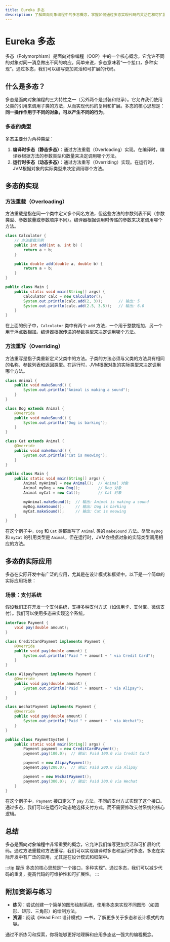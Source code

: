 ```yaml
---
title: Eureka 多态
description: 了解面向对象编程中的多态概念，掌握如何通过多态实现代码的灵活性和可扩展性。
---
```


# Eureka 多态

多态（Polymorphism）是面向对象编程（OOP）中的一个核心概念，它允许不同的对象对同一消息做出不同的响应。简单来说，多态意味着“一个接口，多种实现”。通过多态，我们可以编写更加灵活和可扩展的代码。

## 什么是多态？

多态是面向对象编程的三大特性之一（另外两个是封装和继承）。它允许我们使用父类的引用来调用子类的方法，从而实现代码的复用和扩展。多态的核心思想是：**同一操作作用于不同的对象，可以产生不同的行为**。

### 多态的类型

多态主要分为两种类型：

1. **编译时多态（静态多态）**：通过方法重载（Overloading）实现。在编译时，编译器根据方法的参数类型和数量来决定调用哪个方法。
2. **运行时多态（动态多态）**：通过方法重写（Overriding）实现。在运行时，JVM根据对象的实际类型来决定调用哪个方法。

## 多态的实现

### 方法重载（Overloading）

方法重载是指在同一个类中定义多个同名方法，但这些方法的参数列表不同（参数类型、参数数量或参数顺序不同）。编译器根据调用时传递的参数来决定调用哪个方法。

```java
class Calculator {
    // 方法重载示例
    public int add(int a, int b) {
        return a + b;
    }

    public double add(double a, double b) {
        return a + b;
    }
}

public class Main {
    public static void main(String[] args) {
        Calculator calc = new Calculator();
        System.out.println(calc.add(2, 3));       // 输出: 5
        System.out.println(calc.add(2.5, 3.5));   // 输出: 6.0
    }
}
```

在上面的例子中，`Calculator` 类中有两个 `add` 方法，一个用于整数相加，另一个用于浮点数相加。编译器根据传递的参数类型来决定调用哪个方法。

### 方法重写（Overriding）

方法重写是指子类重新定义父类中的方法。子类的方法必须与父类的方法具有相同的名称、参数列表和返回类型。在运行时，JVM根据对象的实际类型来决定调用哪个方法。

```java
class Animal {
    public void makeSound() {
        System.out.println("Animal is making a sound");
    }
}

class Dog extends Animal {
    @Override
    public void makeSound() {
        System.out.println("Dog is barking");
    }
}

class Cat extends Animal {
    @Override
    public void makeSound() {
        System.out.println("Cat is meowing");
    }
}

public class Main {
    public static void main(String[] args) {
        Animal myAnimal = new Animal();  // Animal 对象
        Animal myDog = new Dog();        // Dog 对象
        Animal myCat = new Cat();        // Cat 对象

        myAnimal.makeSound();  // 输出: Animal is making a sound
        myDog.makeSound();     // 输出: Dog is barking
        myCat.makeSound();     // 输出: Cat is meowing
    }
}
```

在这个例子中，`Dog` 和 `Cat` 类都重写了 `Animal` 类的 `makeSound` 方法。尽管 `myDog` 和 `myCat` 的引用类型是 `Animal`，但在运行时，JVM会根据对象的实际类型调用相应的方法。

## 多态的实际应用

多态在实际开发中有广泛的应用，尤其是在设计模式和框架中。以下是一个简单的实际应用场景：

### 场景：支付系统

假设我们正在开发一个支付系统，支持多种支付方式（如信用卡、支付宝、微信支付）。我们可以使用多态来实现这个系统。

```java
interface Payment {
    void pay(double amount);
}

class CreditCardPayment implements Payment {
    @Override
    public void pay(double amount) {
        System.out.println("Paid " + amount + " via Credit Card");
    }
}

class AlipayPayment implements Payment {
    @Override
    public void pay(double amount) {
        System.out.println("Paid " + amount + " via Alipay");
    }
}

class WechatPayment implements Payment {
    @Override
    public void pay(double amount) {
        System.out.println("Paid " + amount + " via Wechat");
    }
}

public class PaymentSystem {
    public static void main(String[] args) {
        Payment payment = new CreditCardPayment();
        payment.pay(100.0);  // 输出: Paid 100.0 via Credit Card

        payment = new AlipayPayment();
        payment.pay(200.0);  // 输出: Paid 200.0 via Alipay

        payment = new WechatPayment();
        payment.pay(300.0);  // 输出: Paid 300.0 via Wechat
    }
}
```

在这个例子中，`Payment` 接口定义了 `pay` 方法，不同的支付方式实现了这个接口。通过多态，我们可以在运行时动态地选择支付方式，而不需要修改支付系统的核心逻辑。

## 总结

多态是面向对象编程中非常重要的概念，它允许我们编写更加灵活和可扩展的代码。通过方法重载和方法重写，我们可以实现编译时多态和运行时多态。多态在实际开发中有广泛的应用，尤其是在设计模式和框架中。

:::tip 提示
多态的核心思想是“一个接口，多种实现”。通过多态，我们可以减少代码的重复，提高代码的可维护性和可扩展性。
:::

## 附加资源与练习

- **练习**：尝试创建一个简单的图形绘制系统，使用多态来实现不同图形（如圆形、矩形、三角形）的绘制方法。
- **资源**：阅读《Head First 设计模式》一书，了解更多关于多态和设计模式的内容。

通过不断练习和探索，你将能够更好地理解和应用多态这一强大的编程概念。